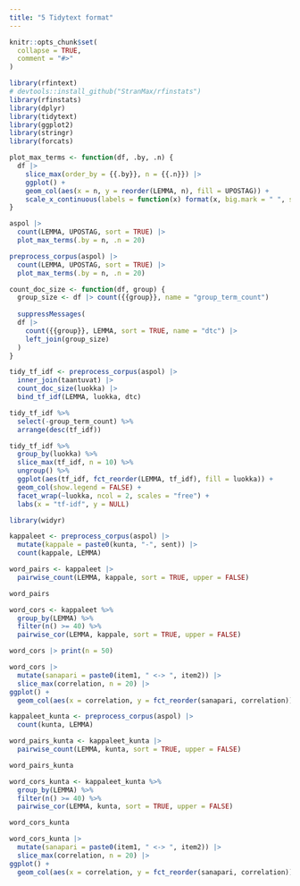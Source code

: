 ```yaml
---
title: "5 Tidytext format"
---
```


```r
knitr::opts_chunk$set(
  collapse = TRUE,
  comment = "#>"
)
```

```r
library(rfintext)
# devtools::install_github("StranMax/rfinstats")
library(rfinstats)
library(dplyr)
library(tidytext)
library(ggplot2)
library(stringr)
library(forcats)
```

```r
plot_max_terms <- function(df, .by, .n) {
  df |>
    slice_max(order_by = {{.by}}, n = {{.n}}) |>
    ggplot() +
    geom_col(aes(x = n, y = reorder(LEMMA, n), fill = UPOSTAG)) +
    scale_x_continuous(labels = function(x) format(x, big.mark = " ", scientific = FALSE))
}
```


```r
aspol |>
  count(LEMMA, UPOSTAG, sort = TRUE) |>
  plot_max_terms(.by = n, .n = 20)
```

```r
preprocess_corpus(aspol) |>
  count(LEMMA, UPOSTAG, sort = TRUE) |>
  plot_max_terms(.by = n, .n = 20)
```

```r
count_doc_size <- function(df, group) {
  group_size <- df |> count({{group}}, name = "group_term_count")
  
  suppressMessages(
  df |>
    count({{group}}, LEMMA, sort = TRUE, name = "dtc") |>
    left_join(group_size)
  )
}
```


```r
tidy_tf_idf <- preprocess_corpus(aspol) |>
  inner_join(taantuvat) |>
  count_doc_size(luokka) |>
  bind_tf_idf(LEMMA, luokka, dtc)
```

```r
tidy_tf_idf %>%
  select(-group_term_count) %>%
  arrange(desc(tf_idf))
```

```r
tidy_tf_idf %>%
  group_by(luokka) %>%
  slice_max(tf_idf, n = 10) %>%
  ungroup() %>%
  ggplot(aes(tf_idf, fct_reorder(LEMMA, tf_idf), fill = luokka)) +
  geom_col(show.legend = FALSE) +
  facet_wrap(~luokka, ncol = 2, scales = "free") +
  labs(x = "tf-idf", y = NULL)
```

```r
library(widyr)
```

```r
kappaleet <- preprocess_corpus(aspol) |>
  mutate(kappale = paste0(kunta, "-", sent)) |>
  count(kappale, LEMMA)
```

```r
word_pairs <- kappaleet |>
  pairwise_count(LEMMA, kappale, sort = TRUE, upper = FALSE)

word_pairs
```

```r
word_cors <- kappaleet %>%
  group_by(LEMMA) %>%
  filter(n() >= 40) %>%
  pairwise_cor(LEMMA, kappale, sort = TRUE, upper = FALSE)

word_cors |> print(n = 50)
```

```r
word_cors |>
  mutate(sanapari = paste0(item1, " <-> ", item2)) |>
  slice_max(correlation, n = 20) |>
ggplot() +
  geom_col(aes(x = correlation, y = fct_reorder(sanapari, correlation)))
```

```r
kappaleet_kunta <- preprocess_corpus(aspol) |>
  count(kunta, LEMMA)
```

```r
word_pairs_kunta <- kappaleet_kunta |>
  pairwise_count(LEMMA, kunta, sort = TRUE, upper = FALSE)

word_pairs_kunta
```

```r
word_cors_kunta <- kappaleet_kunta %>%
  group_by(LEMMA) %>%
  filter(n() >= 40) %>%
  pairwise_cor(LEMMA, kunta, sort = TRUE, upper = FALSE)

word_cors_kunta
```

```r
word_cors_kunta |>
  mutate(sanapari = paste0(item1, " <-> ", item2)) |>
  slice_max(correlation, n = 20) |>
ggplot() +
  geom_col(aes(x = correlation, y = fct_reorder(sanapari, correlation)))
```

